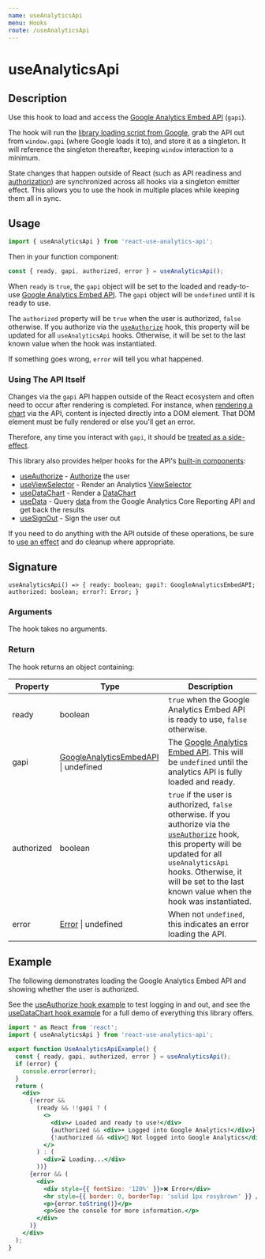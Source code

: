 ```yaml
---
name: useAnalyticsApi
menu: Hooks
route: /useAnalyticsApi
---
```



<h1>useAnalyticsApi</h1>

## Description

Use this hook to load and access the [Google Analytics Embed API](https://ga-dev-tools.appspot.com/embed-api/) (`gapi`).

The hook will run the [library loading script from Google](https://developers.google.com/analytics/devguides/reporting/embed/v1/getting-started#step-2), grab the API out from `window.gapi` (where Google loads it to), and store it as a singleton. 
It will reference the singleton thereafter, keeping `window` interaction to a minimum. 

State changes that happen outside of React (such as API readiness and [authorization](/useAuthorize)) are synchronized across all hooks via a singleton emitter effect. This allows you to use the hook in multiple places while keeping them all in sync.

## Usage

```jsx
import { useAnalyticsApi } from 'react-use-analytics-api';
```

Then in your function component: 

```jsx
const { ready, gapi, authorized, error } = useAnalyticsApi();
```

When `ready` is `true`, the `gapi` object will be set to the loaded and ready-to-use [Google Analytics Embed API](https://ga-dev-tools.appspot.com/embed-api/). The `gapi` object will be `undefined` until it is ready to use.

The `authorized` property will be `true` when the user is authorized, `false` otherwise. If you authorize via the [`useAuthorize`](/useAuthorize) hook, this property will be updated for all `useAnalyticsApi` hooks. Otherwise, it will be set to the last known value when the hook was instantiated.

If something goes wrong, `error` will tell you what happened.

### Using The API Itself

Changes via the `gapi` API happen outside of the React ecosystem and often need to occur after rendering is completed. 
For instance, when [rendering a chart](/useDataChart) via the API, content is injected directly into a DOM element. That DOM element must be fully rendered or else you'll get an error.

Therefore, any time you interact with `gapi`, it should be [treated as a side-effect](https://reactjs.org/docs/hooks-effect.html).

This library also provides helper hooks for the API's [built-in components](https://developers.google.com/analytics/devguides/reporting/embed/v1/component-reference):

- [useAuthorize](/useAuthorize) - [Authorize](https://developers.google.com/analytics/devguides/reporting/embed/v1/component-reference#auth) the user
- [useViewSelector](/useViewSelector) - Render an Analytics [ViewSelector](https://developers.google.com/analytics/devguides/reporting/embed/v1/component-reference#viewselector)
- [useDataChart](/useDataChart) - Render a [DataChart](https://developers.google.com/analytics/devguides/reporting/embed/v1/component-reference#datachart)
- [useData](/useData) - Query [data](https://developers.google.com/analytics/devguides/reporting/embed/v1/component-reference#data) from the Google Analytics Core Reporting API and get back the results
- [useSignOut](/useSignOut) - Sign the user out

If you need to do anything with the API outside of these operations, be sure to [use an effect](https://reactjs.org/docs/hooks-effect.html) and do cleanup where appropriate.

## Signature

`useAnalyticsApi() => { ready: boolean; gapi?: GoogleAnalyticsEmbedAPI; authorized: boolean; error?: Error; }`

### Arguments

The hook takes no arguments.

### Return

The hook returns an object containing:

| Property | Type | Description |
|-------|------|-------------|
| ready | boolean | `true` when the Google Analytics Embed API is ready to use, `false` otherwise. |
| gapi | [GoogleAnalyticsEmbedAPI](https://developers.google.com/analytics/devguides/reporting/embed/v1) &#124; undefined | The [Google Analytics Embed API](https://ga-dev-tools.appspot.com/embed-api/). This will be `undefined` until the analytics API is fully loaded and ready. |
| authorized | boolean | `true` if the user is authorized, `false` otherwise. If you authorize via the [`useAuthorize`](/useAuthorize) hook, this property will be updated for all `useAnalyticsApi` hooks. Otherwise, it will be set to the last known value when the hook was instantiated. |
| error | [Error](https://developer.mozilla.org/en-US/docs/Web/JavaScript/Reference/Global_Objects/Error) &#124; undefined | When not `undefined`, this indicates an error loading the API. |

## Example

The following demonstrates loading the Google Analytics Embed API and showing whether the user is authorized.

See the [useAuthorize hook example](/useAuthorize#example) to test logging in and out, and see the [useDataChart hook example](/useDataChart#example) for a full demo of everything this library offers.

<div style={{ border: 'solid 2px #67788a', padding: '20px' }}>
  <UseAnalyticsApiExample />
</div>

```jsx
import * as React from 'react';
import { useAnalyticsApi } from 'react-use-analytics-api';

export function UseAnalyticsApiExample() {
  const { ready, gapi, authorized, error } = useAnalyticsApi();
  if (error) {
    console.error(error);
  }
  return (
    <div>
      {!error &&
        (ready && !!gapi ? (
          <>
            <div>✔️ Loaded and ready to use!</div>
            {authorized && <div>☀️ Logged into Google Analytics!</div>}
            {!authorized && <div>🔐 Not logged into Google Analytics</div>}
          </>
        ) : (
          <div>⌛ Loading...</div>
        ))}
      {error && (
        <div>
          <div style={{ fontSize: '120%' }}>❌ Error</div>
          <hr style={{ border: 0, borderTop: 'solid 1px rosybrown' }} />
          <p>{error.toString()}</p>
          <p>See the console for more information.</p>
        </div>
      )}
    </div>
  );
}
```